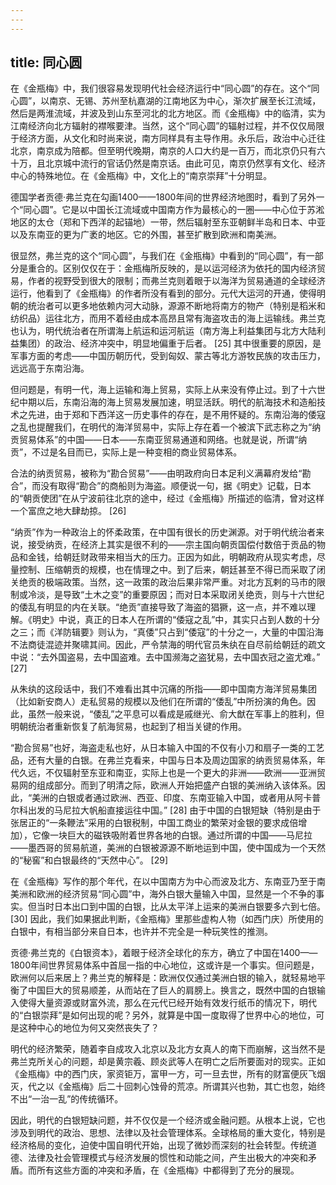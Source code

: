 ```yaml
---
---
---
```

title: 同心圆
---




在《金瓶梅》中，我们很容易发现明代社会经济运行中“同心圆”的存在。这个“同心圆”，以南京、无锡、苏州至杭嘉湖的江南地区为中心，渐次扩展至长江流域，然后是两淮流域，并波及到山东至河北的北方地区。而《金瓶梅》中的临清，实为江南经济向北方辐射的襟喉要津。当然，这个“同心圆”的辐射过程，并不仅仅局限于经济方面，从文化和时尚来说，南方同样具有主导作用。永乐后，政治中心迁往北京，南京成为陪都。但至明代晚期，南京的人口大约是一百万，而北京仍只有六十万，且北京城中流行的官话仍然是南京话。由此可见，南京仍然享有文化、经济中心的特殊地位。在《金瓶梅》中，文化上的“南京崇拜”十分明显。

德国学者贡德·弗兰克在勾画1400——1800年间的世界经济地图时，看到了另外一个“同心圆”。它是以中国长江流域或中国南方作为最核心的一圈——中心位于苏淞地区的太仓（郑和下西洋的起锚地）一带，然后辐射至东亚朝鲜半岛和日本、中亚以及东南亚的更为广袤的地区。它的外围，甚至扩散到欧洲和南美洲。

很显然，弗兰克的这个“同心圆”，与我们在《金瓶梅》中看到的“同心圆”，有一部分是重合的。区别仅仅在于：金瓶梅所反映的，是以运河经济为依托的国内经济贸易，作者的视野受到很大的限制；而弗兰克则着眼于以海洋为贸易通道的全球经济运行，他看到了《金瓶梅》的作者所没有看到的部分。元代大运河的开通，使得明朝的统治者可以更多地依赖内河大动脉，源源不断地将南方的物产（特别是稻米和纺织品）运往北方，而用不着经由成本高昂且常有海盗攻击的海上运输线。弗兰克也认为，明代统治者在所谓海上航运和运河航运（南方海上利益集团与北方大陆利益集团）的政治、经济冲突中，明显地偏重于后者。 [25] 其中很重要的原因，是军事方面的考虑——中国历朝历代，受到匈奴、蒙古等北方游牧民族的攻击压力，远远高于东南沿海。

但问题是，有明一代，海上运输和海上贸易，实际上从来没有停止过。到了十六世纪中期以后，东南沿海的海上贸易发展加速，明显活跃。明代的航海技术和造船技术之先进，由于郑和下西洋这一历史事件的存在，是不用怀疑的。东南沿海的倭寇之乱也提醒我们，在明代的海洋贸易中，实际上存在着一个被滨下武志称之为“纳贡贸易体系”的中国——日本——东南亚贸易通道和网络。也就是说，所谓“纳贡”，不过是名目而已，实际上是一种变相的商业贸易体系。

合法的纳贡贸易，被称为“勘合贸易”——由明政府向日本足利义满幕府发给“勘合”，而没有取得“勘合”的商船则为海盗。顺便说一句，据《明史》记载，日本的“朝贡使团”在从宁波前往北京的途中，经过《金瓶梅》所描述的临清，曾对这样一个富庶之地大肆劫掠。 [26]

“纳贡”作为一种政治上的怀柔政策，在中国有很长的历史渊源。对于明代统治者来说，接受纳贡，在经济上其实是很不利的——宗主国向朝贡国偿付数倍于贡品的物品和金钱，给朝廷财政带来相当大的压力。正因为如此，明朝政府从现实考虑，尽量控制、压缩朝贡的规模，也在情理之中。到了后来，朝廷甚至不得已而采取了闭关绝贡的极端政策。当然，这一政策的政治后果非常严重。对北方瓦剌的马市的限制或冷淡，是导致“土木之变”的重要原因；而对日本采取闭关绝贡，则与十六世纪的倭乱有明显的内在关联。“绝贡”直接导致了海盗的猖獗，这一点，并不难以理解。《明史》中说，真正的日本人在所谓的“倭寇之乱”中，其实只占到人数的十分之三；而《洋防辑要》则认为，“真倭”只占到“倭寇”的十分之一，大量的中国沿海不法商徒混迹并聚啸其间。因此，严令禁海的明代官员朱纨在自尽前给朝廷的疏文中说：“去外国盗易，去中国盗难。去中国濒海之盗犹易，去中国衣冠之盗尤难。” [27]

从朱纨的这段话中，我们不难看出其中沉痛的所指——即中国南方海洋贸易集团（比如新安商人）走私贸易的规模以及他们在所谓的“倭乱”中所扮演的角色。因此，虽然一般来说，“倭乱”之平息可以看成是戚继光、俞大猷在军事上的胜利，但明朝统治者重新恢复了航海贸易，也起到了相当关键的作用。

“勘合贸易”也好，海盗走私也好，从日本输入中国的不仅有小刀和扇子一类的工艺品，还有大量的白银。在弗兰克看来，中国与日本及周边国家的纳贡贸易体系，年代久远，不仅辐射至东亚和南亚，实际上也是一个更大的非洲——欧洲——亚洲贸易网的组成部分。而到了明清之际，欧洲人开始把盛产白银的美洲纳入该体系。因此，“美洲的白银或者通过欧洲、西亚、印度、东南亚输入中国，或者用从阿卡普尔科出发的马尼拉大帆船直接运往中国。” [28] 由于中国的白银短缺（特别是由于张居正的“一条鞭法”采用的白银税制，中国工商业的繁荣对金银的要求成倍增加），它像一块巨大的磁铁吸附着世界各地的白银。通过所谓的中国——马尼拉——墨西哥的贸易航道，美洲的白银被源源不断地运到中国，使中国成为一个天然的“秘窖”和白银最终的“天然中心”。 [29]

在《金瓶梅》写作的那个年代，在以中国南方为中心而波及北方、东南亚乃至于南美洲和欧洲的经济贸易“同心圆”中，海外白银大量输入中国，显然是一个不争的事实。但当时日本出口到中国的白银，比从太平洋上运来的美洲白银要多六到七倍。 [30] 因此，我们如果据此判断，《金瓶梅》里那些虚构人物（如西门庆）所使用的白银中，有相当部分来自日本，也许并不完全是一种玩笑性的推测。

贡德·弗兰克的《白银资本》，着眼于经济全球化的东方，确立了中国在1400——1800年间世界贸易体系中首屈一指的中心地位，这或许是一个事实。但问题是，欧洲何以后来居上？弗兰克的解释是：欧洲仅仅通过美洲白银的输入，就轻易地平衡了中国巨大的贸易顺差，从而站在了巨人的肩膀上。换言之，既然中国的白银输入使得大量资源或财富外流，那么在元代已经开始有效发行纸币的情况下，明代的“白银崇拜”是如何出现的呢？另外，就算是中国一度取得了世界中心的地位，可是这种中心的地位为何又突然丧失了？

明代的经济繁荣，随着李自成攻入北京以及北方女真人的南下而崩解，这当然不是弗兰克所关心的问题，却是黄宗羲、顾炎武等人在明亡之后所要面对的现实。正如《金瓶梅》中的西门庆，家资钜万，富甲一方，可一旦去世，所有的财富便灰飞烟灭，代之以《金瓶梅》后二十回刺心蚀骨的荒凉。所谓其兴也勃，其亡也忽，始终不出“一治一乱”的传统循环。

因此，明代的白银短缺问题，并不仅仅是一个经济或金融问题。从根本上说，它也涉及到明代的政治、思想、法律以及社会管理体系。全球格局的重大变化，特别是经济格局的变化，迫使中国自明代开始，出现了微妙而深刻的社会转型。传统道德、法律及社会管理模式与经济发展的惯性和动能之间，产生出极大的冲突和矛盾。而所有这些方面的冲突和矛盾，在《金瓶梅》中都得到了充分的展现。
